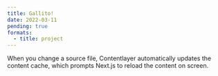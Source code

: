 ```yaml
---
title: Gallito!
date: 2022-03-11
pending: true
formats:
  - title: project
---
```


When you change a source file, Contentlayer automatically updates the content cache, which prompts Next.js to reload the content on screen.
